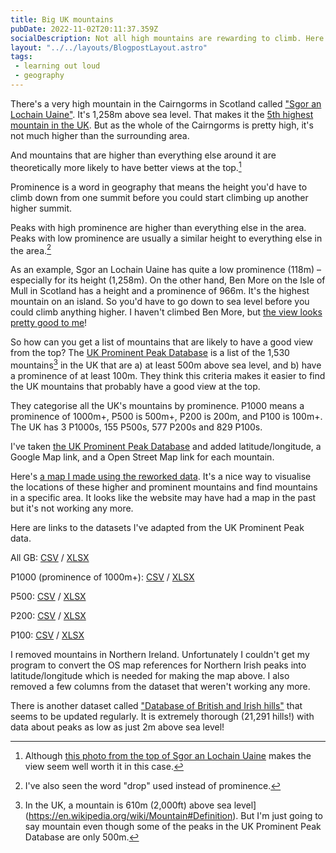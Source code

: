 ```yaml
---
title: Big UK mountains
pubDate: 2022-11-02T20:11:37.359Z
socialDescription: Not all high mountains are rewarding to climb. Here are the most interesting ones.
layout: "../../layouts/BlogpostLayout.astro"
tags:
 - learning out loud
 - geography
---
```

There's a very high mountain in the Cairngorms in Scotland called ["Sgor an Lochain Uaine"](https://www.google.com/maps/d/viewer?mid=1iOCGBdsMcbORzRdTSw7klktqU_5OlKI&ll=57.05826366073055%2C-3.725758513285524&z=18). It's 1,258m above sea level. That makes it the [5th highest mountain in the UK](https://en.wikipedia.org/wiki/Sg%C3%B2r_an_Lochain_Uaine). But as the whole of the Cairngorms is pretty high, it's not much higher than the surrounding area.

And mountains that are higher than everything else around it are theoretically more likely to have better views at the top.[^1]

Prominence is a word in geography that means the height you'd have to climb down from one summit before you could start climbing up another higher summit.

Peaks with high prominence are higher than everything else in the area. Peaks with low prominence are usually a similar height to everything else in the area.[^2]

As an example, Sgor an Lochain Uaine has quite a low prominence (118m) – especially for its height (1,258m). On the other hand, Ben More on the Isle of Mull in Scotland has a height and a prominence of 966m. It's the highest mountain on an island. So you'd have to go down to sea level before you could climb anything higher. I haven't climbed Ben More, but [the view looks pretty good to me](https://www.walkhighlands.co.uk/mull/ben-more-mull.shtml#Step6)!

So how can you get a list of mountains that are likely to have a good view from the top? The [UK Prominent Peak Database](https://prominentpeaks.org.uk/index.php) is a list of the 1,530 mountains[^3] in the UK that are a) at least 500m above sea level, and b) have a prominence of at least 100m. They think this criteria makes it easier to find the UK mountains that probably have a good view at the top.

They categorise all the UK's mountains by prominence. P1000 means a prominence of 1000m+, P500 is 500m+, P200 is 200m, and P100 is 100m+. The UK has 3 P1000s, 155 P500s, 577 P200s and 829 P100s.

I've taken [the UK Prominent Peak Database](https://prominentpeaks.org.uk/downloads.php) and added latitude/longitude, a Google Map link, and a Open Street Map link for each mountain.

Here's [a map I made using the reworked data](https://www.google.com/maps/d/viewer?mid=1iOCGBdsMcbORzRdTSw7klktqU_5OlKI). It's a nice way to visualise the locations of these higher and prominent mountains and find mountains in a specific area. It looks like the website may have had a map in the past but it's not working any more.

Here are links to the datasets I've adapted from the UK Prominent Peak data.

All GB: [CSV](/public/files/big-uk-mountains/All_GB_Peaks_P100+_H500+.csv) / [XLSX](/public/files/big-uk-mountains/All_GB_Peaks_P100+_H500+.xlsx)

P1000 (prominence of 1000m+): [CSV](/public/files/big-uk-mountains/P1000_GB_Peaks.csv) / [XLSX](/public/files/big-uk-mountains/P1000_GB_Peaks.xlsx)

P500: [CSV](/public/files/big-uk-mountains/P500_GB_Peaks.csv) / [XLSX](/public/files/big-uk-mountains/P500_GB_Peaks.xlsx)

P200: [CSV](/public/files/big-uk-mountains/P200_GB_Peaks.csv) / [XLSX](/public/files/big-uk-mountains/P200_GB_Peaks.xlsx)

P100: [CSV](/public/files/big-uk-mountains/P100_GB_Peaks.csv) / [XLSX](/public/files/big-uk-mountains/P100_GB_Peaks.xlsx)

I removed mountains in Northern Ireland. Unfortunately I couldn't get my program to convert the OS map references for Northern Irish peaks into latitude/longitude which is needed for making the map above. I also removed a few columns from the dataset that weren't working any more.

There is another dataset called ["Database of British and Irish hills"](http://www.hills-database.co.uk/downloads.html) that seems to be updated regularly. It is extremely thorough (21,291 hills!) with data about peaks as low as just 2m above sea level!


[^1]: Although [this photo from the top of Sgor an Lochain Uaine](https://www.geograph.org.uk/photo/3067669) makes the view seem well worth it in this case.

[^2]: I've also seen the word "drop" used instead of prominence.

[^3]: In the UK, a mountain is 610m (2,000ft) above sea level](https://en.wikipedia.org/wiki/Mountain#Definition). But I'm just going to say mountain even though some of the peaks in the UK Prominent Peak Database are only 500m.
